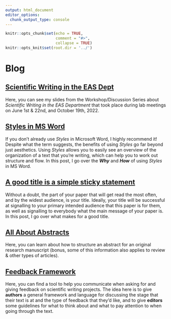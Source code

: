 ```yaml
---
output: html_document
editor_options:
  chunk_output_type: console
---
```


```r
knitr::opts_chunk$set(echo = TRUE,
                      comment = "#>",
                      collapse = TRUE)
knitr::opts_knit$set(root.dir = '../')
```

# Blog {#blog_main}

## [Scientific Writing in the EAS Dept](#EASslides) {-}

Here, you can see my slides from the Workshop/Discussion Series about *Scientific Writing in the EAS Department* that took place during lab meetings on June 1st & 22nd, and October 19th, 2022. 


## [Styles in MS Word](#WordStyles) {-}

If you don't already use *Styles* in Microsoft Word, I highly recommend it! Despite what the term suggests, the benefits of using *Styles* go far beyond just aesthetics. Using *Styles* allows you to easily see an overview of the organization of a text that you're writing, which can help you to work out structure and flow. In this post, I go over the ***Why*** and ***How*** of using *Styles* in MS Word.
  
    
    
## [A good title is a simple sticky statement](#Titles) {-}

Without a doubt, the part of your paper that will get read the most often, and by the widest audience, is your title. Ideally, your title will be successful at signalling to your primary intended audience that this paper is for them, as well as signalling to everybody what the main message of your paper is. In this post, I go over what makes for a good title.
  
  
  
## [All About Abstracts](#Abstracts) {-}

Here, you can learn about how to structure an abstract for an original research manuscript (bonus, some of this information also applies to review & other types of articles). 
  
  
  
## [Feedback Framework](#FF) {-}

Here, you can find a tool to help you communicate when asking for and giving feedback on scientific writing projects. The idea here is to give **authors** a general framework and language for discussing the stage that their text is at and the type of feedback that they'd like, and to give **editors** some guidelines for what to think about and what to pay attention to when going through the text.  
